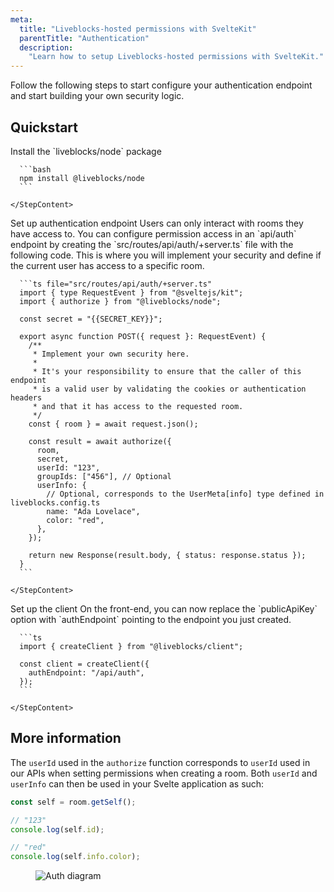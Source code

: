 ```yaml
---
meta:
  title: "Liveblocks-hosted permissions with SvelteKit"
  parentTitle: "Authentication"
  description:
    "Learn how to setup Liveblocks-hosted permissions with SvelteKit."
---
```


Follow the following steps to start configure your authentication endpoint and
start building your own security logic.

## Quickstart

<Steps>
  <Step>
    <StepTitle>Install the `liveblocks/node` package</StepTitle>
    <StepContent>

      ```bash
      npm install @liveblocks/node
      ```

    </StepContent>

  </Step>
  <Step>
    <StepTitle>Set up authentication endpoint</StepTitle>
    <StepContent>
      Users can only interact with rooms they have access to. You can
      configure permission access in an `api/auth` endpoint by
      creating the `src/routes/api/auth/+server.ts` file with the
      following code. This is where you will implement your security and
      define if the current user has access to a specific room.

      ```ts file="src/routes/api/auth/+server.ts"
      import { type RequestEvent } from "@sveltejs/kit";
      import { authorize } from "@liveblocks/node";

      const secret = "{{SECRET_KEY}}";

      export async function POST({ request }: RequestEvent) {
        /**
         * Implement your own security here.
         *
         * It's your responsibility to ensure that the caller of this endpoint
         * is a valid user by validating the cookies or authentication headers
         * and that it has access to the requested room.
         */
        const { room } = await request.json();

        const result = await authorize({
          room,
          secret,
          userId: "123",
          groupIds: ["456"], // Optional
          userInfo: {
            // Optional, corresponds to the UserMeta[info] type defined in liveblocks.config.ts
            name: "Ada Lovelace",
            color: "red",
          },
        });

        return new Response(result.body, { status: response.status });
      }
      ```

    </StepContent>

  </Step>
  <Step lastStep>
    <StepTitle>Set up the client</StepTitle>
    <StepContent>
      On the front-end, you can now replace the `publicApiKey`
      option with `authEndpoint` pointing to the endpoint you
      just created.

      ```ts
      import { createClient } from "@liveblocks/client";

      const client = createClient({
        authEndpoint: "/api/auth",
      });
      ```

    </StepContent>

  </Step>
</Steps>

## More information

The `userId` used in the `authorize` function corresponds to `userId` used in
our APIs when setting permissions when creating a room. Both `userId` and
`userInfo` can then be used in your Svelte application as such:

```ts
const self = room.getSelf();

// "123"
console.log(self.id);

// "red"
console.log(self.info.color);
```

<Figure>
  <Image
    src="/assets/auth-diagram.png"
    alt="Auth diagram"
    width={768}
    height={576}
  />
</Figure>
